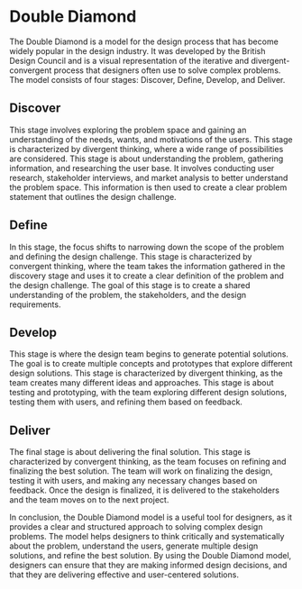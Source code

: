 # Double Diamond
The Double Diamond is a model for the design process that has become widely popular in the design industry. It was developed by the British Design Council and is a visual representation of the iterative and divergent-convergent process that designers often use to solve complex problems. The model consists of four stages: Discover, Define, Develop, and Deliver.

## Discover
This stage involves exploring the problem space and gaining an understanding of the needs, wants, and motivations of the users. This stage is characterized by divergent thinking, where a wide range of possibilities are considered. This stage is about understanding the problem, gathering information, and researching the user base. It involves conducting user research, stakeholder interviews, and market analysis to better understand the problem space. This information is then used to create a clear problem statement that outlines the design challenge.

## Define
In this stage, the focus shifts to narrowing down the scope of the problem and defining the design challenge. This stage is characterized by convergent thinking, where the team takes the information gathered in the discovery stage and uses it to create a clear definition of the problem and the design challenge. The goal of this stage is to create a shared understanding of the problem, the stakeholders, and the design requirements.

## Develop
This stage is where the design team begins to generate potential solutions. The goal is to create multiple concepts and prototypes that explore different design solutions. This stage is characterized by divergent thinking, as the team creates many different ideas and approaches. This stage is about testing and prototyping, with the team exploring different design solutions, testing them with users, and refining them based on feedback.

## Deliver
The final stage is about delivering the final solution. This stage is characterized by convergent thinking, as the team focuses on refining and finalizing the best solution. The team will work on finalizing the design, testing it with users, and making any necessary changes based on feedback. Once the design is finalized, it is delivered to the stakeholders and the team moves on to the next project.

In conclusion, the Double Diamond model is a useful tool for designers, as it provides a clear and structured approach to solving complex design problems. The model helps designers to think critically and systematically about the problem, understand the users, generate multiple design solutions, and refine the best solution. By using the Double Diamond model, designers can ensure that they are making informed design decisions, and that they are delivering effective and user-centered solutions.
